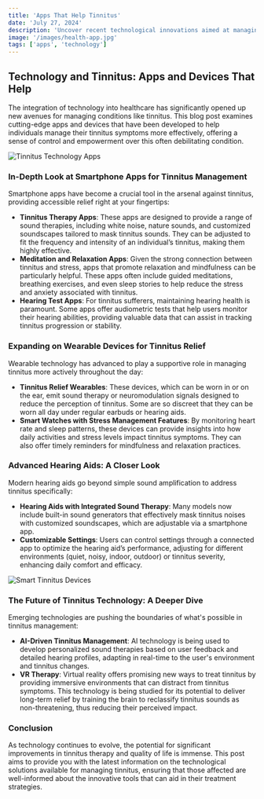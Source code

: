 ```yaml
---
title: 'Apps That Help Tinnitus'
date: 'July 27, 2024'
description: 'Uncover recent technological innovations aimed at managing tinnitus and enhancing auditory well-being.'
image: '/images/health-app.jpg'
tags: ['apps', 'technology']
---
```


## Technology and Tinnitus: Apps and Devices That Help

The integration of technology into healthcare has significantly opened up new avenues for managing conditions like tinnitus. This blog post examines cutting-edge apps and devices that have been developed to help individuals manage their tinnitus symptoms more effectively, offering a sense of control and empowerment over this often debilitating condition.

<Image src="/images/health-app-2.jpg" alt="Tinnitus Technology Apps" />

### In-Depth Look at Smartphone Apps for Tinnitus Management

Smartphone apps have become a crucial tool in the arsenal against tinnitus, providing accessible relief right at your fingertips:

- **Tinnitus Therapy Apps**: These apps are designed to provide a range of sound therapies, including white noise, nature sounds, and customized soundscapes tailored to mask tinnitus sounds. They can be adjusted to fit the frequency and intensity of an individual’s tinnitus, making them highly effective.
- **Meditation and Relaxation Apps**: Given the strong connection between tinnitus and stress, apps that promote relaxation and mindfulness can be particularly helpful. These apps often include guided meditations, breathing exercises, and even sleep stories to help reduce the stress and anxiety associated with tinnitus.
- **Hearing Test Apps**: For tinnitus sufferers, maintaining hearing health is paramount. Some apps offer audiometric tests that help users monitor their hearing abilities, providing valuable data that can assist in tracking tinnitus progression or stability.

<AdComponent />

### Expanding on Wearable Devices for Tinnitus Relief

Wearable technology has advanced to play a supportive role in managing tinnitus more actively throughout the day:

- **Tinnitus Relief Wearables**: These devices, which can be worn in or on the ear, emit sound therapy or neuromodulation signals designed to reduce the perception of tinnitus. Some are so discreet that they can be worn all day under regular earbuds or hearing aids.
- **Smart Watches with Stress Management Features**: By monitoring heart rate and sleep patterns, these devices can provide insights into how daily activities and stress levels impact tinnitus symptoms. They can also offer timely reminders for mindfulness and relaxation practices.

### Advanced Hearing Aids: A Closer Look

Modern hearing aids go beyond simple sound amplification to address tinnitus specifically:

- **Hearing Aids with Integrated Sound Therapy**: Many models now include built-in sound generators that effectively mask tinnitus noises with customized soundscapes, which are adjustable via a smartphone app.
- **Customizable Settings**: Users can control settings through a connected app to optimize the hearing aid’s performance, adjusting for different environments (quiet, noisy, indoor, outdoor) or tinnitus severity, enhancing daily comfort and efficacy.

<Image src="/images/health-app.jpg" alt="Smart Tinnitus Devices" />

### The Future of Tinnitus Technology: A Deeper Dive

Emerging technologies are pushing the boundaries of what's possible in tinnitus management:

- **AI-Driven Tinnitus Management**: AI technology is being used to develop personalized sound therapies based on user feedback and detailed hearing profiles, adapting in real-time to the user's environment and tinnitus changes.
- **VR Therapy**: Virtual reality offers promising new ways to treat tinnitus by providing immersive environments that can distract from tinnitus symptoms. This technology is being studied for its potential to deliver long-term relief by training the brain to reclassify tinnitus sounds as non-threatening, thus reducing their perceived impact.

<AdComponent />

### Conclusion

As technology continues to evolve, the potential for significant improvements in tinnitus therapy and quality of life is immense. This post aims to provide you with the latest information on the technological solutions available for managing tinnitus, ensuring that those affected are well-informed about the innovative tools that can aid in their treatment strategies.
